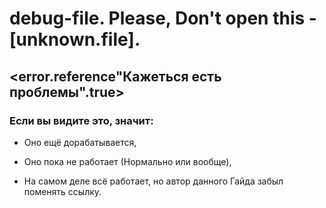 # debug-file. Please, Don't open this - [unknown.file].

## <error.reference"Кажеться есть проблемы".true>

### Если вы видите это, значит:

- Оно ещё дорабатывается,

- Оно пока не работает (Нормально или вообще),

- На самом деле всё работает, но автор данного Гайда забыл поменять ссылку.
